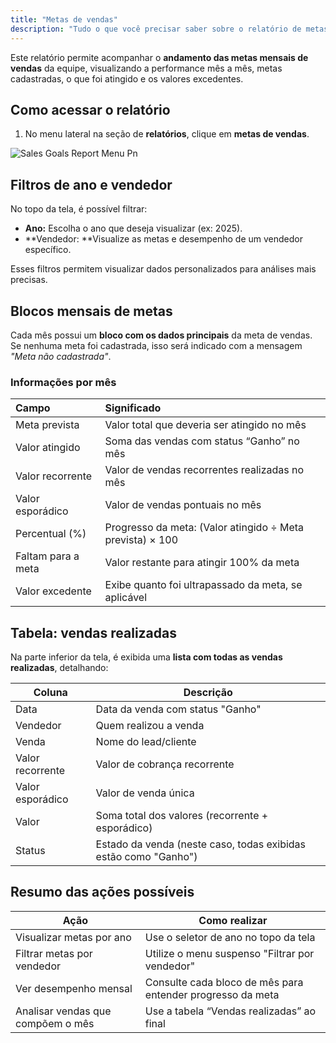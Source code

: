 ```yaml
---
title: "Metas de vendas"
description: "Tudo o que você precisar saber sobre o relatório de metas de vendas no gc vendas."
---
```


Este relatório permite acompanhar o **andamento das metas mensais de vendas** da equipe, visualizando a performance mês a mês, metas cadastradas, o que foi atingido e os valores excedentes.

## Como acessar o relatório

1. No menu lateral na seção de **relatórios**, clique em **metas de vendas**.

![Sales Goals Report Menu Pn](/images/relatorios/metas-de-vendas/sales-goals-report-menu.png)

## **Filtros de ano e vendedor**

No topo da tela, é possível filtrar:

- **Ano:** Escolha o ano que deseja visualizar (ex: 2025).
- \*\*Vendedor: \*\*Visualize as metas e desempenho de um vendedor específico.

Esses filtros permitem visualizar dados personalizados para análises mais precisas.

## Blocos mensais de metas

Cada mês possui um **bloco com os dados principais** da meta de vendas. Se nenhuma meta foi cadastrada, isso será indicado com a mensagem _"Meta não cadastrada"_.

### Informações por mês

| Campo              | Significado                                               |
| :----------------- | :-------------------------------------------------------- |
| Meta prevista      | Valor total que deveria ser atingido no mês               |
| Valor atingido     | Soma das vendas com status “Ganho” no mês                 |
| Valor recorrente   | Valor de vendas recorrentes realizadas no mês             |
| Valor esporádico   | Valor de vendas pontuais no mês                           |
| Percentual (%)     | Progresso da meta: (Valor atingido ÷ Meta prevista) × 100 |
| Faltam para a meta | Valor restante para atingir 100% da meta                  |
| Valor excedente    | Exibe quanto foi ultrapassado da meta, se aplicável       |

## Tabela: vendas realizadas

Na parte inferior da tela, é exibida uma **lista com todas as vendas realizadas**, detalhando:

| Coluna           | Descrição                                                       |
| ---------------- | --------------------------------------------------------------- |
| Data             | Data da venda com status "Ganho"                                |
| Vendedor         | Quem realizou a venda                                           |
| Venda            | Nome do lead/cliente                                            |
| Valor recorrente | Valor de cobrança recorrente                                    |
| Valor esporádico | Valor de venda única                                            |
| Valor            | Soma total dos valores (recorrente \+ esporádico)               |
| Status           | Estado da venda (neste caso, todas exibidas estão como "Ganho") |

## Resumo das ações possíveis

| Ação                              | Como realizar                                              |
| --------------------------------- | ---------------------------------------------------------- |
| Visualizar metas por ano          | Use o seletor de ano no topo da tela                       |
| Filtrar metas por vendedor        | Utilize o menu suspenso "Filtrar por vendedor"             |
| Ver desempenho mensal             | Consulte cada bloco de mês para entender progresso da meta |
| Analisar vendas que compõem o mês | Use a tabela “Vendas realizadas” ao final                  |